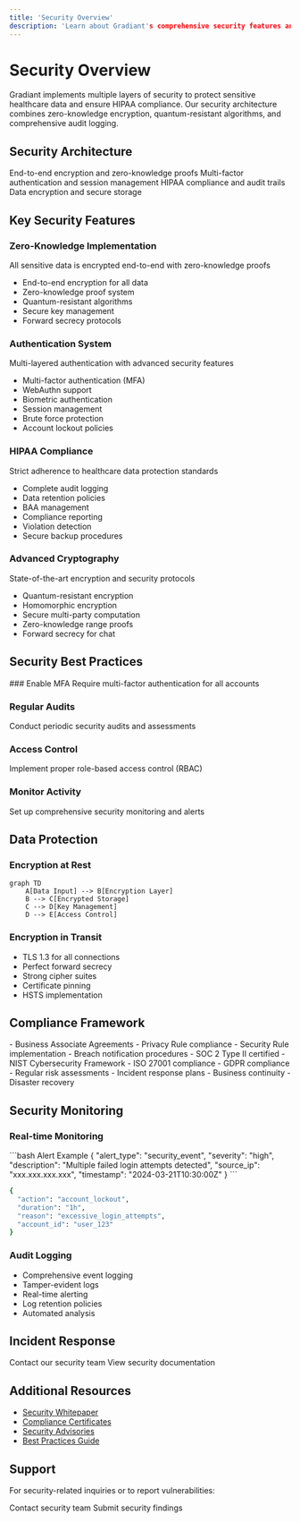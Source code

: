 ```yaml
---
title: 'Security Overview'
description: 'Learn about Gradiant's comprehensive security features and compliance measures'
---
```


# Security Overview

Gradiant implements multiple layers of security to protect sensitive healthcare data and ensure HIPAA compliance. Our security architecture combines zero-knowledge encryption, quantum-resistant algorithms, and comprehensive audit logging.

## Security Architecture

<CardGroup cols={2}>
  <Card title="Zero-Knowledge System" icon="shield-halved" href="/security/encryption">
    End-to-end encryption and zero-knowledge proofs
  </Card>
  <Card title="Authentication" icon="key" href="/security/authentication">
    Multi-factor authentication and session management
  </Card>
  <Card title="Compliance" icon="clipboard-check" href="/security/compliance">
    HIPAA compliance and audit trails
  </Card>
  <Card title="Data Protection" icon="database" href="/security/data-protection">
    Data encryption and secure storage
  </Card>
</CardGroup>

## Key Security Features

### Zero-Knowledge Implementation
<Tip>All sensitive data is encrypted end-to-end with zero-knowledge proofs</Tip>

- End-to-end encryption for all data
- Zero-knowledge proof system
- Quantum-resistant algorithms
- Secure key management
- Forward secrecy protocols

### Authentication System
<Info>Multi-layered authentication with advanced security features</Info>

- Multi-factor authentication (MFA)
- WebAuthn support
- Biometric authentication
- Session management
- Brute force protection
- Account lockout policies

### HIPAA Compliance
<Warning>Strict adherence to healthcare data protection standards</Warning>

- Complete audit logging
- Data retention policies
- BAA management
- Compliance reporting
- Violation detection
- Secure backup procedures

### Advanced Cryptography
<Note>State-of-the-art encryption and security protocols</Note>

- Quantum-resistant encryption
- Homomorphic encryption
- Secure multi-party computation
- Zero-knowledge range proofs
- Forward secrecy for chat

## Security Best Practices

<Steps>
  ### Enable MFA
  Require multi-factor authentication for all accounts
  
  ### Regular Audits
  Conduct periodic security audits and assessments
  
  ### Access Control
  Implement proper role-based access control (RBAC)
  
  ### Monitor Activity
  Set up comprehensive security monitoring and alerts
</Steps>

## Data Protection

### Encryption at Rest
```mermaid
graph TD
    A[Data Input] --> B[Encryption Layer]
    B --> C[Encrypted Storage]
    C --> D[Key Management]
    D --> E[Access Control]
```

### Encryption in Transit
- TLS 1.3 for all connections
- Perfect forward secrecy
- Strong cipher suites
- Certificate pinning
- HSTS implementation

## Compliance Framework

<AccordionGroup>
  <Accordion title="HIPAA Compliance">
    - Business Associate Agreements
    - Privacy Rule compliance
    - Security Rule implementation
    - Breach notification procedures
  </Accordion>
  
  <Accordion title="Security Standards">
    - SOC 2 Type II certified
    - NIST Cybersecurity Framework
    - ISO 27001 compliance
    - GDPR compliance
  </Accordion>
  
  <Accordion title="Risk Management">
    - Regular risk assessments
    - Incident response plans
    - Business continuity
    - Disaster recovery
  </Accordion>
</AccordionGroup>

## Security Monitoring

### Real-time Monitoring
<CodeGroup>
```bash Alert Example
{
  "alert_type": "security_event",
  "severity": "high",
  "description": "Multiple failed login attempts detected",
  "source_ip": "xxx.xxx.xxx.xxx",
  "timestamp": "2024-03-21T10:30:00Z"
}
```

```bash Response Action
{
  "action": "account_lockout",
  "duration": "1h",
  "reason": "excessive_login_attempts",
  "account_id": "user_123"
}
```
</CodeGroup>

### Audit Logging
- Comprehensive event logging
- Tamper-evident logs
- Real-time alerting
- Log retention policies
- Automated analysis

## Incident Response

<CardGroup cols={2}>
  <Card title="Report Security Issue" icon="shield-exclamation" href="mailto:security@gradiant.dev">
    Contact our security team
  </Card>
  <Card title="Security Docs" icon="book-shield" href="/security/docs">
    View security documentation
  </Card>
</CardGroup>

## Additional Resources

- [Security Whitepaper](/security/whitepaper)
- [Compliance Certificates](/security/certificates)
- [Security Advisories](/security/advisories)
- [Best Practices Guide](/security/best-practices)

## Support

For security-related inquiries or to report vulnerabilities:

<CardGroup cols={2}>
  <Card title="Security Team" icon="shield-halved" href="mailto:security@gradiant.dev">
    Contact security team
  </Card>
  <Card title="Bug Bounty" icon="bug" href="https://bugcrowd.com/gradiant">
    Submit security findings
  </Card>
</CardGroup> 